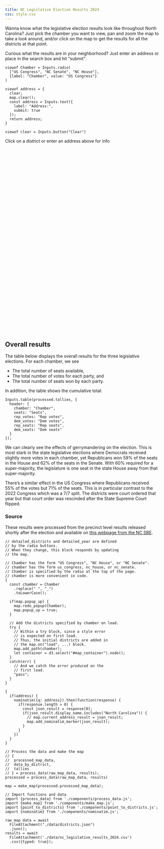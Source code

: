 ```yaml
---
title: NC Legislative Election Results 2024
css: style.css
---
```


Wanna know what the legislative election results look like throughout North Carolina? Just pick the chamber you want to view, pan and zoom the map to take a look around, and/or click on the map to get the results for all the districts at that point.

Curious what the results are in your neighborhood? Just enter an address or place in the search box and hit <q>submit</q>.

```ojs
viewof Chamber = Inputs.radio(
  ["US Congress", "NC Senate", "NC House"],
  {label: "Chamber", value: "US Congress"}
)
```

::: {.inline-block}
```ojs
viewof address = {
  clear;
  map.clear();
  const address = Inputs.text({
    label: "Address:",
    submit: true
  });
  return address;
}
```
:::
::: {.inline-block}
```ojs
viewof clear = Inputs.button("Clear")
```
:::

<div class="ui-hint">
  Click on a district or enter an address above for info
</div>
<div id="map_container" style="max-width: 960px; height: 600px;"></div>


::: {.spacer}

:::

## Overall results

The table below displays the overall results for the three legislative elections. For each chamber, we see

- The total number of seats available,
- The total number of votes for each party, and
- The total number of seats won by each party.

In addition, the table shows the cumulative total.

::: {.tally-table}
```ojs
Inputs.table(processed.tallies, {
  header: {
    chamber: "Chamber",
    seats: "Seats",
    rep_votes: "Rep votes",
    dem_votes: "Dem votes",
    rep_seats: "Rep seats",
    dem_seats: "Dem seats"
  }
});
```
:::

We can clearly see the effects of gerrymandering on the election. This is most stark in the state legislative elections where Democrats received slightly more votes in each chamber, yet Republicans won 59% of the seats in the House and 62% of the seats in the Senate. With 60% required for a super-majority, the legislature is one seat in the state House away from that super-majority.

There's a similar effect in the US Congress where Republicans received 55% of the votes but 71% of the seats. This is in particular contrast to the 2022 Congress which was a 7/7 split. The districts were court ordered that year but that court order was rescinded after the State Supreme Court flipped.

### Source

These results were processed from the precinct level results released shortly after the election and available on [this webpage from the NC SBE](https://www.ncsbe.gov/results-data/election-results/historical-election-results-data#by-precinct). 


::: {.hidden}
```ojs
// detailed_districts and detailed_year are defined
// by the radio buttons.
// When they change, this block responds by updating
// the map.

// Chamber has the form "US Congress", "NC House", or "NC Senate".
// chamber has the form us_congress, nc_house, or nc_senate.
// Chamber is specified by the radio at the top of the page.
// chamber is more convenient in code.
{
  const chamber = Chamber
    .replace(" ", "_")
    .toLowerCase();

  if(map.popup_up) {
    map.redo_popup(Chamber);
    map.popup_up = true;
  }

  // Add the districts specified by chamber on load.
  try {
    // Within a try block, since a style error
    // is expected on first load.
    // Thus, the initial districts are added in
    // the map.on("load", ...) block.
    map.add_path(chamber);
    let container = d3.select("#map_container").node();
  }
  catch(err) {
    // And we catch the error produced on the
    // first load.
    "pass";
  }
}
```
```ojs
{
  if(address) {
    nominatim({q: address}).then(function(response) {
      if(response.length > 0) {
        const json_result = response[0];
        if(json_result.display_name.includes("North Carolina")) {
          // map.current_address_result = json_result;
          map.add_nominatim_marker(json_result);
        }
      }
    })
  }
}
```
```ojs
// Process the data and make the map
// {
//  processed_map_data,
//  data_by_district,
//  tallies
// } = process_data(raw_map_data, results);
processed = process_data(raw_map_data, results)
```

```ojs
map = make_map(processed.processed_map_data);
```
 
```ojs
// Import functions and data
import {process_data} from './components/process_data.js';
import {make_map} from './components/make_map.js'; 
import {point_to_districts} from './components/point_to_districts.js';
import {nominatim} from './components/nominatim.js'; 

raw_map_data = await
  FileAttachment("./data/districts.json")
  .json();
results = await
  FileAttachment('./data/nc_legislative_results_2024.csv')
  .csv({typed: true});
```
:::

